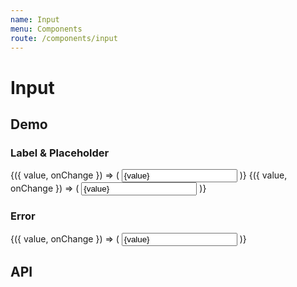 ```yaml
---
name: Input
menu: Components
route: /components/input
---
```




# Input

## Demo

### Label & Placeholder

<Playground>
  <InputDemo>
    {({ value, onChange }) => (
      <Input label="Username" value={value} onChange={onChange} />
    )}
  </InputDemo>
  <InputDemo>
    {({ value, onChange }) => (
      <Input
        label="Username"
        placeholder="jonsnow"
        value={value}
        onChange={onChange}
      />
    )}
  </InputDemo>
</Playground>

### Error

<Playground>
  <InputDemo>
    {({ value, onChange }) => (
      <Input
        label="Email"
        error="Invalid email"
        value={value}
        onChange={onChange}
      />
    )}
  </InputDemo>
</Playground>

## API

<Props of={Input} />
